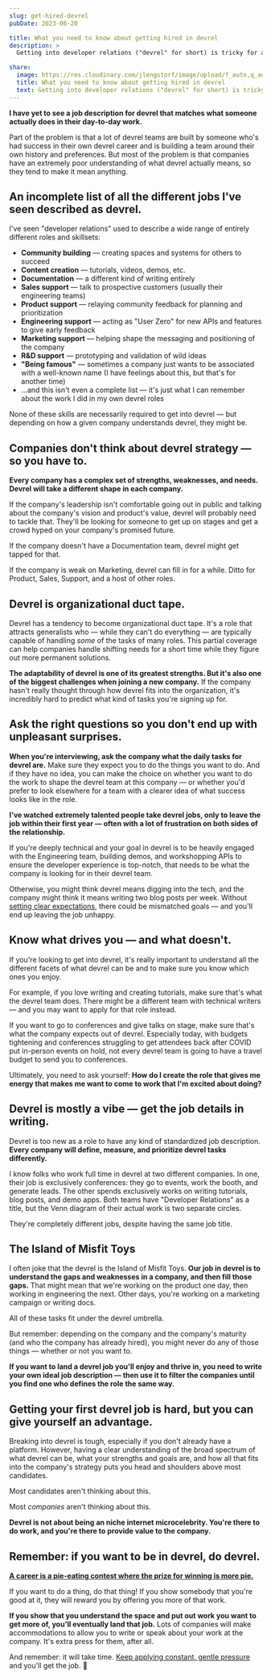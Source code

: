 ```yaml
---
slug: get-hired-devrel
pubDate: 2023-06-20

title: What you need to know about getting hired in devrel
description: >
  Getting into developer relations ("devrel" for short) is tricky for a lot of reasons. The biggest is that no one seems to know what it actually is.

share:
  image: https://res.cloudinary.com/jlengstorf/image/upload/f_auto,q_auto/lwj/blog/get-hired-in-devrel.jpg
  title: What you need to know about getting hired in devrel
  text: Getting into developer relations ("devrel" for short) is tricky for a lot of reasons. The biggest is that no one seems to know what it actually is.
---
```



**I have yet to see a job description for devrel that matches what someone actually does in their day-to-day work.**

<YouTube id="3X-EUEOg638" />

Part of the problem is that a lot of devrel teams are built by someone who's had success in their own devrel career and is building a team around their own history and preferences. But most of the problem is that companies have an extremely poor understanding of what devrel actually means, so they tend to make it mean anything.

## An incomplete list of all the different jobs I've seen described as devrel.

I've seen "developer relations" used to describe a wide range of entirely different roles and skillsets:

- **Community building** — creating spaces and systems for others to succeed
- **Content creation** — tutorials, videos, demos, etc.
- **Documentation** — a different kind of writing entirely
- **Sales support** — talk to prospective customers (usually their engineering teams)
- **Product support** — relaying community feedback for planning and prioritization
- **Engineering support** — acting as "User Zero" for new APIs and features to give early feedback
- **Marketing support** — helping shape the messaging and positioning of the company
- **R&D support** — prototyping and validation of wild ideas
- **"Being famous"** — sometimes a company just wants to be associated with a well-known name (I have feelings about this, but that's for another time)
- ...and this isn't even a complete list — it's just what I can remember about the work I did in my own devrel roles

None of these skills are necessarily required to get into devrel — but depending on how a given company understands devrel, they might be.

## Companies don't think about devrel strategy — so you have to.

**Every company has a complex set of strengths, weaknesses, and needs. Devrel will take a different shape in each company.**

If the company's leadership isn't comfortable going out in public and talking about the company's vision and product's value, devrel will probably need to tackle that. They'll be looking for someone to get up on stages and get a crowd hyped on your company's promised future.

If the company doesn't have a Documentation team, devrel might get tapped for that.

If the company is weak on Marketing, devrel can fill in for a while. Ditto for Product, Sales, Support, and a host of other roles.

## Devrel is organizational duct tape.

Devrel has a tendency to become organizational duct tape. It's a role that attracts generalists who — while they can't do everything — are typically capable of handling _some_ of the tasks of many roles. This partial coverage can help companies handle shifting needs for a short time while they figure out more permanent solutions.

**The adaptability of devrel is one of its greatest strengths. But it's also one of the biggest challenges when joining a new company.** If the company hasn't really thought through how devrel fits into the organization, it's incredibly hard to predict what kind of tasks you're signing up for.

## Ask the right questions so you don't end up with unpleasant surprises.

**When you're interviewing, ask the company what the daily tasks for devrel are.** Make sure they expect you to do the things you want to do. And if they have no idea, you can make the choice on whether you want to do the work to shape the devrel team at this company — or whether you'd prefer to look elsewhere for a team with a clearer idea of what success looks like in the role.

**I've watched extremely talented people take devrel jobs, only to leave the job within their first year — often with a lot of frustration on both sides of the relationship.**

If you're deeply technical and your goal in devrel is to be heavily engaged with the Engineering team, building demos, and workshopping APIs to ensure the developer experience is top-notch, that needs to be what the company is looking for in their devrel team.

Otherwise, you might think devrel means digging into the tech, and the company might think it means writing two blog posts per week. Without [setting clear expectations](https://jason.energy/setting-expectations), there could be mismatched goals — and you'll end up leaving the job unhappy.

## Know what drives you — and what doesn't.

If you're looking to get into devrel, it's really important to understand all the different facets of what devrel can be and to make sure you know which ones you enjoy.

For example, if you love writing and creating tutorials, make sure that's what the devrel team does. There might be a different team with technical writers — and you may want to apply for that role instead.

If you want to go to conferences and give talks on stage, make sure that's what the company expects out of devrel. Especially today, with budgets tightening and conferences struggling to get attendees back after COVID put in-person events on hold, not every devrel team is going to have a travel budget to send you to conferences.

Ultimately, you need to ask yourself: **How do I create the role that gives me energy that makes me want to come to work that I'm excited about doing?**

## Devrel is mostly a vibe — get the job details in writing.

Devrel is too new as a role to have any kind of standardized job description. **Every company will define, measure, and prioritize devrel tasks differently.**

I know folks who work full time in devrel at two different companies. In one, their job is exclusively conferences: they go to events, work the booth, and generate leads. The other spends exclusively works on writing tutorials, blog posts, and demo apps. Both teams have "Developer Relations" as a title, but the Venn diagram of their actual work is two separate circles.

They're completely different jobs, despite having the same job title.

## The Island of Misfit Toys

I often joke that the devrel is the Island of Misfit Toys. **Our job in devrel is to understand the gaps and weaknesses in a company, and then fill those gaps.** That might mean that we're working on the product one day, then working in engineering the next. Other days, you're working on a marketing campaign or writing docs.

All of these tasks fit under the devrel umbrella.

But remember: depending on the company and the company's maturity (and who the company has already hired), you might never do any of those things — whether or not you want to.

**If you want to land a devrel job you'll enjoy and thrive in, you need to write your own ideal job description — then use it to filter the companies until you find one who defines the role the same way.**

## Getting your first devrel job is hard, but you can give yourself an advantage.

Breaking into devrel is tough, especially if you don't already have a platform. However, having a clear understanding of the broad spectrum of what devrel can be, what your strengths and goals are, and how all that fits into the company's strategy puts you head and shoulders above most candidates.

Most candidates aren't thinking about this.

Most _companies_ aren't thinking about this.

**Devrel is not about being an niche internet microcelebrity. You're there to do work, and you're there to provide value to the company.**

## Remember: if you want to be in devrel, do devrel.

[**A career is a pie-eating contest where the prize for winning is more pie.**](https://jason.energy/more-pie)

If you want to do a thing, do that thing! If you show somebody that you're good at it, they will reward you by offering you more of that work.

**If you show that you understand the space and put out work you want to get more of, you'll eventually land that job.** Lots of companies will make accommodations to allow you to write or speak about your work at the company. It's extra press for them, after all.

And remember: it will take time. [Keep applying constant, gentle pressure](https://jason.energy/constant-gentle-pressure) and you'll get the job. 💜
